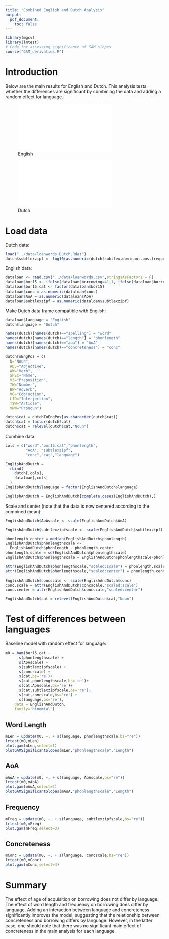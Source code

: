 ```yaml
---
title: "Combined English and Dutch Analysis"
output: 
  pdf_document:
    toc: false
---
```


```r
library(mgcv)
library(lmtest)
# Code for assessing significance of GAM slopes
source("GAM_derivaties.R")
```

# Introduction

Below are the main results for English and Dutch.  This analysis tests whether the differences are significant by combining the data and adding a random effect for language.

![English](../results/graphs/English_ModelResults.pdf)

![Dutch](../results/graphs/Dutch_ModelResults.pdf)

\newpage

# Load data

Dutch data:

```r
load("../data/loanwords_Dutch.Rdat")
dutch$subtlexzipf =  log10(as.numeric(dutch$subtlex.dominant.pos.frequency))
```

English data:

```r
dataloan <- read.csv("../data/loanword9.csv",stringsAsFactors = F)
dataloan$bor15 <- ifelse(dataloan$borrowing==1,1, ifelse(dataloan$borrowing==5,0,NA))
dataloan$bor15.cat <- factor(dataloan$bor15)
dataloan$conc = as.numeric(dataloan$conc)
dataloan$AoA = as.numeric(dataloan$AoA)
dataloan$subtlexzipf = as.numeric(dataloan$subtlexzipf)
```

Make Dutch data frame compatible with English:

```r
dataloan$language = "English"
dutch$language = "Dutch"

names(dutch)[names(dutch)=="spelling"] = "word"
names(dutch)[names(dutch)=="length"] = "phonlength"
names(dutch)[names(dutch)=="aoa"] = "AoA"
names(dutch)[names(dutch)=="concreteness"] = "conc"

dutchToEngPos = c(
  N="Noun",
  ADJ="Adjective",
  WW="Verb",
  SPEC="Name",
  VZ="Preposition",
  TW="Number",
  BW="Adverb",
  VG="Cobjuction",
  LID="Interjection",
  TSW="Article",
  VNW="Pronoun")

dutch$cat = dutchToEngPos[as.character(dutch$cat)]
dutch$cat = factor(dutch$cat)
dutch$cat = relevel(dutch$cat,"Noun")
```

Combine data:

```r
cols = c("word","bor15.cat","phonlength",
         "AoA", "subtlexzipf",
         "conc","cat","language")

EnglishAndDutch = 
  rbind(
    dutch[,cols],
    dataloan[,cols]
  )
EnglishAndDutch$language = factor(EnglishAndDutch$language)

EnglishAndDutch = EnglishAndDutch[complete.cases(EnglishAndDutch),]

```

Scale and center (note that the data is now centered according to the combined mean):

```r
EnglishAndDutch$AoAscale <- scale(EnglishAndDutch$AoA)

EnglishAndDutch$subtlexzipfscale <- scale(EnglishAndDutch$subtlexzipf)

phonlength.center = median(EnglishAndDutch$phonlength)
EnglishAndDutch$phonlengthscale <-
  EnglishAndDutch$phonlength - phonlength.center
phonlength.scale = sd(EnglishAndDutch$phonlengthscale)
EnglishAndDutch$phonlengthscale = EnglishAndDutch$phonlengthscale/phonlength.scale

attr(EnglishAndDutch$phonlengthscale,"scaled:scale") = phonlength.scale
attr(EnglishAndDutch$phonlengthscale,"scaled:center") = phonlength.center

EnglishAndDutch$concscale <- scale(EnglishAndDutch$conc)
conc.scale = attr(EnglishAndDutch$concscale,"scaled:scale")
conc.center = attr(EnglishAndDutch$concscale,"scaled:center")

EnglishAndDutch$cat = relevel(EnglishAndDutch$cat,"Noun")

```

# Test of differences between languages

Baseline model with random effect for language:

```r
m0 = bam(bor15.cat ~
      s(phonlengthscale) + 
      s(AoAscale) + 
      s(subtlexzipfscale) +
      s(concscale) +
      s(cat,bs='re')+
      s(cat,phonlengthscale,bs='re')+
      s(cat,AoAscale,bs='re')+
      s(cat,subtlexzipfscale,bs='re')+
      s(cat,concscale,bs='re') +
      s(language,bs='re'),
    data = EnglishAndDutch,
    family='binomial')
```

## Word Length

```r
mLen = update(m0, ~. + s(language, phonlengthscale,bs="re"))
lrtest(m0,mLen)
plot.gam(mLen,select=1)
plotGAMSignificantSlopes(mLen,"phonlengthscale","Length")
```

## AoA

```r
mAoA = update(m0, ~. + s(language, AoAscale,bs="re"))
lrtest(m0,mAoA)
plot.gam(mAoA,select=2)
plotGAMSignificantSlopes(mAoA,"phonlengthscale","Length")
```

## Frequency

```r
mFreq = update(m0, ~. + s(language, subtlexzipfscale,bs="re"))
lrtest(m0,mFreq)
plot.gam(mFreq,select=3)
```

## Concreteness


```r
mConc = update(m0, ~. + s(language, concscale,bs="re"))
lrtest(m0,mConc)
plot.gam(mConc,select=4)
```


# Summary

The effect of age of acquisition on borrowing does not differ by language. The effect of word length and frequency on borrowing does differ by language. Adding an interaction between language and concreteness significantly improves the model, suggesting that the relationship between concreteness and borrowing differs by language.  However, in the latter case, one should note that there was no significant main effect of concreteness in the main analysis for each language.
